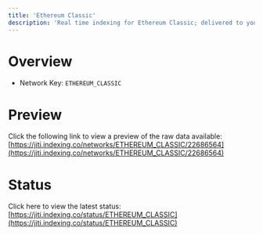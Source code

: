 ```yaml
---
title: 'Ethereum Classic'
description: 'Real time indexing for Ethereum Classic; delivered to you'
---
```


# Overview
- Network Key: `ETHEREUM_CLASSIC`

# Preview
Click the following link to view a preview of the raw data available: [https://jiti.indexing.co/networks/ETHEREUM_CLASSIC/22686564](https://jiti.indexing.co/networks/ETHEREUM_CLASSIC/22686564)

# Status
Click here to view the latest status: [https://jiti.indexing.co/status/ETHEREUM_CLASSIC](https://jiti.indexing.co/status/ETHEREUM_CLASSIC)
